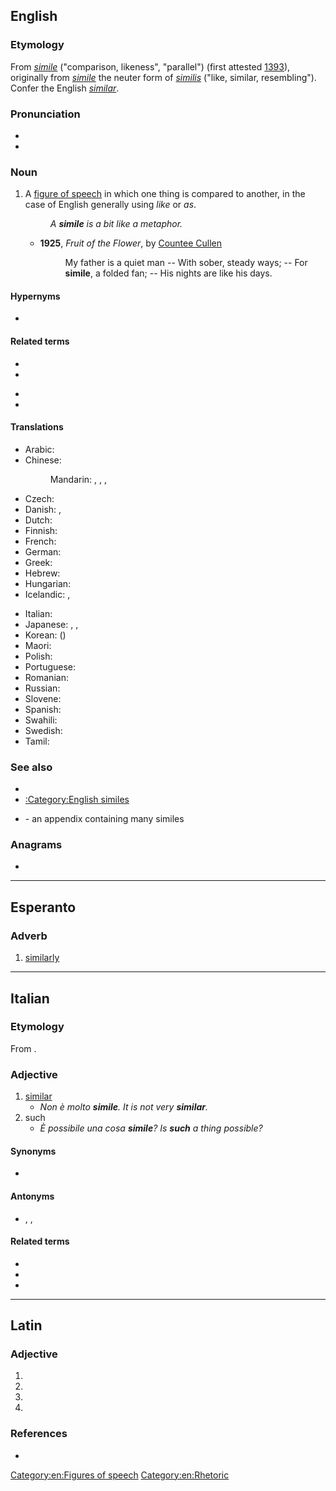 {{also|símile}}
==English==
{{wikipedia}}

===Etymology===
From {{etyl|la|en}} ''[[simile#Latin|simile]]'' ("comparison, likeness", "parallel") (first attested [[w:1393|1393]]), originally from ''[[simile#Latin|simile]]'' the neuter form of ''[[similis]]'' ("like, similar, resembling"). Confer the English ''[[similar]]''.

===Pronunciation===
* {{IPA|/ˈsɪməli/|lang=en}}
* {{audio|en-us-simile.ogg|Audio (US)|lang=en}}
{{examples-right|sense=figure of speech|examples=Her eyes were like stars.}}

===Noun===
{{en-noun|s|similia}}

# A [[figure of speech]] in which one thing is compared to another, in the case of English generally using ''like'' or ''as''.
#: ''A '''simile''' is a bit like a metaphor.''
#* '''1925''', ''Fruit of the Flower'', by [[w:Countee Cullen|Countee Cullen]]
#*: My father is a quiet man -- With sober, steady ways; -- For '''simile''', a folded fan; -- His nights are like his days.

====Hypernyms====
* {{l|en|figure of speech}}

====Related terms====
{{rel-top|terms related to ''simile (noun)''}}
* {{l|en|dissimile}}
* {{l|en|similar}}
{{rel-mid}}
* {{l|en|similarity}}
* {{l|en|simulate}}
{{rel-bottom}}

====Translations====
{{trans-top|figure of speech in which one thing is compared to another}}
* Arabic: {{t|ar|تَشْبِيه|m}}
* Chinese:
*: Mandarin: {{t|cmn|直喻|tr=zhíyù|sc=Hani}}, {{t|cmn|明喻|tr=míngyù|sc=Hani}}, {{t+|cmn|譬喻|tr=pìyù|sc=Hani}}, {{t+|cmn|比喻|tr=bǐyù|sc=Hani}}
* Czech: {{t|cs|přirovnání|n}}
* Danish: {{t|da|sammenligning|c}}, {{t|da|lignelse|c}}
* Dutch: {{t+|nl|vergelijking|f}}
* Finnish: {{t+|fi|vertaus}}
* French: {{t+|fr|comparaison|f}}
* German: {{t+|de|Vergleich|m}}
* Greek: {{t+|el|παρομοίωση|f}}
* Hebrew: {{t+|he|דימוי|m|tr=dimmúy|alt=דִּמּוּי}}
* Hungarian: {{t+|hu|hasonlat}}
* Icelandic: {{t+|is|líking|f}}, {{t|is|samlíking|f}}
{{trans-mid}}
* Italian: {{t+|it|similitudine|f}}
* Japanese: {{t|ja|直喩|tr=ちょくゆ, chokuyu|sc=Jpan}}, {{t+|ja|比喩|tr=ひゆ, hiyu|sc=Jpan}}, {{t|ja|シミレ|tr=shimire|sc=Jpan}}
* Korean: {{t|ko|직유}} ({{t|ko|直喻}})
* Maori: {{t|mi|kupu whakarite}}
* Polish: {{t+|pl|porównanie|n}}
* Portuguese: {{t|pt|símile|m}}
* Romanian: {{t+|ro|comparație|f}}
* Russian: {{t+|ru|сравне́ние|n}}
* Slovene: {{t+|sl|primera|f}}
* Spanish: {{t+|es|símil|m}}
* Swahili: {{t+|sw|tashbihi}}
* Swedish: {{t+|sv|liknelse|c}}
* Tamil: {{t+|ta|உவமை|sc=Taml}}
{{trans-bottom}}

===See also===
* {{l|en|metaphor}}
* [[:Category:English similes]]
* {{l|en|Appendix:English similes}} - an appendix containing many similes

===Anagrams===
* {{anagrams|en|mislie|smilie}}

[[Category:en:Figures of speech]]
[[Category:en:Rhetoric]]

----

==Esperanto==

===Adverb===
{{eo-head}}

# [[similarly]]

----

==Italian==

===Etymology===
From {{etyl|la|it}} {{m|la|similis||}}.

===Adjective===
{{it-adj|simil|e|i}}

# [[similar]]
#* ''Non è molto '''simile'''. It is not very '''similar'''.''
# such
#* ''È possibile una cosa '''simile'''? Is '''such''' a thing possible?''

====Synonyms====
* {{l|it|similare}}

====Antonyms====
* {{l|it|diverso}}, {{l|it|differente}}, {{l|it|dissimile}}

====Related terms====
* {{l|it|similitudine}}
* {{l|it|similmente}}
* {{l|it|simil-}}

----

==Latin==

===Adjective===
{{la-adj-form|simile}}

# {{inflection of|similis||nom|m|s|lang=la}}
# {{inflection of|similis||nom|f|s|lang=la}}
# {{inflection of|similis||voc|m|s|lang=la}}
# {{inflection of|similis||voc|f|s|lang=la}}

===References===
* {{R:Elementary Lewis}}